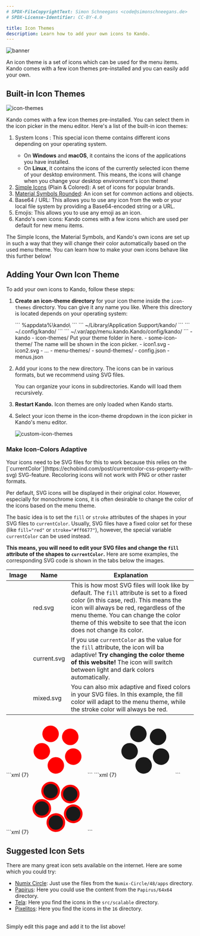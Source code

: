 ```yaml
---
# SPDX-FileCopyrightText: Simon Schneegans <code@simonschneegans.de>
# SPDX-License-Identifier: CC-BY-4.0

title: Icon Themes
description: Learn how to add your own icons to Kando.
---
```




![banner](../../assets/banners/banner10.png)

<Intro>
An icon theme is a set of icons which can be used for the menu items.
Kando comes with a few icon themes pre-installed and you can easily add your own.
</Intro>

## <Icon name="solar:backpack-bold-duotone" class="inline-icon" /> Built-in Icon Themes

![icon-themes](../../assets/img/icon-themes.png) 

Kando comes with a few icon themes pre-installed. You can select them in the icon picker in the menu editor.
Here's a list of the built-in icon themes:

1. System Icons <Badge text="new!" variant="tip" />: This special icon theme contains different icons depending on your operating system.
   * On **Windows** and **macOS**, it contains the icons of the applications you have installed.
   * On **Linux**, it contains the icons of the currently selected icon theme of your desktop environment. This means, the icons will change when you change your desktop environment's icon theme!
2. [Simple Icons](https://simpleicons.org) (Plain & Colored): A set of icons for popular brands.
3. [Material Symbols Rounded](https://fonts.google.com/icons): An icon set for common actions and objects.
4. Base64 / URL: This allows you to use any icon from the web or your local file system by providing a Base64-encoded string or a URL.
5. Emojis: This allows you to use any emoji as an icon.
6. Kando's own icons: Kando comes with a few icons which are used per default for new menu items.

The Simple Icons, the Material Symbols, and Kando's own icons are set up in such a way that they will change their color automatically based on the used menu theme.
You can learn how to make your own icons behave like this further below!

## <Icon name="solar:gallery-minimalistic-bold-duotone" class="inline-icon" /> Adding Your Own Icon Theme

To add your own icons to Kando, follow these steps:

<Steps>

1. **Create an icon-theme directory** for your icon theme inside the `icon-themes` directory. You can give it any name you like. Where this directory is located depends on your operating system:

    <Tabs syncKey="os">
      <TabItem label="Windows" icon="seti:windows">
        ```
        %appdata%\kando\
        ```
      </TabItem>
      <TabItem label="macOS" icon="apple">
        ```
        ~/Library/Application Support/kando/
        ```
      </TabItem>
      <TabItem label="Linux" icon="linux">
        ```
        ~/.config/kando/
        ```
      </TabItem>
      <TabItem label="Flatpak" icon="linux">
        ```
        ~/.var/app/menu.kando.Kando/config/kando/
        ```
      </TabItem>
    </Tabs>

    <FileTree>
    - kando
      - icon-themes/ Put your theme folder in here.
        - some-icon-theme/ The name will be shown in the icon picker.
          - icon1.svg
          - icon2.svg
          - ...
      - menu-themes/ 
      - sound-themes/ 
      - config.json
      - menus.json
    </FileTree>

2. Add your icons to the new directory. The icons can be in various formats, but we recommend using SVG files.

    <Aside type="tip">
      You can organize your icons in subdirectories. Kando will load them recursively.
    </Aside>

3. **Restart Kando.** Icon themes are only loaded when Kando starts.

4. Select your icon theme in the icon-theme dropdown in the icon picker in Kando's menu editor.

    ![custom-icon-themes](../../assets/img/custom-icons.png) 

</Steps>

### Make Icon-Colors Adaptive

<Aside type="note">
Your icons need to be SVG files for this to work because this relies on the [`currentColor`](https://echobind.com/post/currentcolor-css-property-with-svg) SVG-feature.
Recoloring icons will not work with PNG or other raster formats.
</Aside>

Per default, SVG icons will be displayed in their original color.
However, especially for monochrome icons, it is often desirable to change the color of the icons based on the menu theme.

The basic idea is to set the `fill` or `stroke` attributes of the shapes in your SVG files to `currentColor`.
Usually, SVG files have a fixed color set for these (like `fill="red"`  or `stroke="#ff6677"`), however, the special variable `currentColor` can be used instead.

**This means, you will need to edit your SVG files and change the `fill` attribute of the shapes to `currentColor`.**
Here are some examples, the corresponding SVG code is shown in the tabs below the images.

Image | Name | Explanation
--- | --- | ---
<div style="position: absolute"><Fragment set:html={exampleSVGFixed} /></div> |  red.svg | This is how most SVG files will look like by default. The `fill` attribute is set to a fixed color (in this case, red). This means the icon will always be red, regardless of the menu theme. You can change the color theme of this website to see that the icon does not change its color.
<div style="position: absolute"><Fragment set:html={exampleSVGCurrent} /></div> | current.svg | If you use `currentColor` as the value for the `fill` attribute, the icon will ba adaptive! **Try changing the color theme of this website!** The icon will switch between light and dark colors automatically.
<div style="position: absolute"><Fragment set:html={exampleSVGMixed} /></div> | mixed.svg | You can also mix adaptive and fixed colors in your SVG files. In this example, the fill color will adapt to the menu theme, while the stroke color will always be red.

<Tabs>
  <TabItem label="red.svg">
   ```xml {7}
    <?xml version="1.0" encoding="UTF-8" standalone="no"?>
    <svg
      width="150" height="150" viewBox="0 0 256 256" version="1.1"
      xmlns="http://www.w3.org/2000/svg" xmlns:svg="http://www.w3.org/2000/svg">
      <g>
        <path
          style="fill:red"
          d="M 93.175781 21.878906 A 37.714935 37.714935 0 0 0 56.533203 48.351562 A 37.714935 37.714935 0 0 0 81.296875 95.589844 A 37.714935 37.714935 0 0 0 128.53711 70.826172 A 37.714935 37.714935 0 0 0 103.77344 23.585938 A 37.714935 37.714935 0 0 0 93.175781 21.878906 z M 182.66016 35.625 A 37.714935 37.714935 0 0 0 144.94531 73.339844 A 37.714935 37.714935 0 0 0 182.66016 111.05469 A 37.714935 37.714935 0 0 0 220.375 73.339844 A 37.714935 37.714935 0 0 0 182.66016 35.625 z M 54.578125 101.62695 A 37.714935 37.714935 0 0 0 21.8125 116.89844 A 37.714935 37.714935 0 0 0 29.8125 169.63281 A 37.714935 37.714935 0 0 0 82.544922 161.63281 A 37.714935 37.714935 0 0 0 74.546875 108.90039 A 37.714935 37.714935 0 0 0 54.578125 101.62695 z M 195.74805 125.76172 A 37.714935 37.714935 0 0 0 185.15039 127.46875 A 37.714935 37.714935 0 0 0 160.38477 174.70703 A 37.714935 37.714935 0 0 0 207.62305 199.47266 A 37.714935 37.714935 0 0 0 232.38867 152.23438 A 37.714935 37.714935 0 0 0 195.74805 125.76172 z M 114.24609 166.14648 A 37.714935 37.714935 0 0 0 94.267578 173.38867 A 37.714935 37.714935 0 0 0 86.193359 226.11133 A 37.714935 37.714935 0 0 0 138.91602 234.18555 A 37.714935 37.714935 0 0 0 146.99023 181.46289 A 37.714935 37.714935 0 0 0 114.24609 166.14648 z "
        />
      </g>
    </svg>
    ```
  </TabItem>

  <TabItem label="current.svg">
   ```xml {7}
    <?xml version="1.0" encoding="UTF-8" standalone="no"?>
    <svg
      width="150" height="150" viewBox="0 0 256 256" version="1.1"
      xmlns="http://www.w3.org/2000/svg" xmlns:svg="http://www.w3.org/2000/svg">
      <g>
        <path
          style="fill:currentColor"
          d="M 93.175781 21.878906 A 37.714935 37.714935 0 0 0 56.533203 48.351562 A 37.714935 37.714935 0 0 0 81.296875 95.589844 A 37.714935 37.714935 0 0 0 128.53711 70.826172 A 37.714935 37.714935 0 0 0 103.77344 23.585938 A 37.714935 37.714935 0 0 0 93.175781 21.878906 z M 182.66016 35.625 A 37.714935 37.714935 0 0 0 144.94531 73.339844 A 37.714935 37.714935 0 0 0 182.66016 111.05469 A 37.714935 37.714935 0 0 0 220.375 73.339844 A 37.714935 37.714935 0 0 0 182.66016 35.625 z M 54.578125 101.62695 A 37.714935 37.714935 0 0 0 21.8125 116.89844 A 37.714935 37.714935 0 0 0 29.8125 169.63281 A 37.714935 37.714935 0 0 0 82.544922 161.63281 A 37.714935 37.714935 0 0 0 74.546875 108.90039 A 37.714935 37.714935 0 0 0 54.578125 101.62695 z M 195.74805 125.76172 A 37.714935 37.714935 0 0 0 185.15039 127.46875 A 37.714935 37.714935 0 0 0 160.38477 174.70703 A 37.714935 37.714935 0 0 0 207.62305 199.47266 A 37.714935 37.714935 0 0 0 232.38867 152.23438 A 37.714935 37.714935 0 0 0 195.74805 125.76172 z M 114.24609 166.14648 A 37.714935 37.714935 0 0 0 94.267578 173.38867 A 37.714935 37.714935 0 0 0 86.193359 226.11133 A 37.714935 37.714935 0 0 0 138.91602 234.18555 A 37.714935 37.714935 0 0 0 146.99023 181.46289 A 37.714935 37.714935 0 0 0 114.24609 166.14648 z "
        />
      </g>
    </svg>
    ```
  </TabItem>

  <TabItem label="mixed.svg">
   ```xml {7}
    <?xml version="1.0" encoding="UTF-8" standalone="no"?>
    <svg
      width="150" height="150" viewBox="0 0 256 256" version="1.1"
      xmlns="http://www.w3.org/2000/svg" xmlns:svg="http://www.w3.org/2000/svg">
      <g>
        <path
          style="fill:currentColor;stroke:red;stroke-width:10px"
          d="M 93.175781 21.878906 A 37.714935 37.714935 0 0 0 56.533203 48.351562 A 37.714935 37.714935 0 0 0 81.296875 95.589844 A 37.714935 37.714935 0 0 0 128.53711 70.826172 A 37.714935 37.714935 0 0 0 103.77344 23.585938 A 37.714935 37.714935 0 0 0 93.175781 21.878906 z M 182.66016 35.625 A 37.714935 37.714935 0 0 0 144.94531 73.339844 A 37.714935 37.714935 0 0 0 182.66016 111.05469 A 37.714935 37.714935 0 0 0 220.375 73.339844 A 37.714935 37.714935 0 0 0 182.66016 35.625 z M 54.578125 101.62695 A 37.714935 37.714935 0 0 0 21.8125 116.89844 A 37.714935 37.714935 0 0 0 29.8125 169.63281 A 37.714935 37.714935 0 0 0 82.544922 161.63281 A 37.714935 37.714935 0 0 0 74.546875 108.90039 A 37.714935 37.714935 0 0 0 54.578125 101.62695 z M 195.74805 125.76172 A 37.714935 37.714935 0 0 0 185.15039 127.46875 A 37.714935 37.714935 0 0 0 160.38477 174.70703 A 37.714935 37.714935 0 0 0 207.62305 199.47266 A 37.714935 37.714935 0 0 0 232.38867 152.23438 A 37.714935 37.714935 0 0 0 195.74805 125.76172 z M 114.24609 166.14648 A 37.714935 37.714935 0 0 0 94.267578 173.38867 A 37.714935 37.714935 0 0 0 86.193359 226.11133 A 37.714935 37.714935 0 0 0 138.91602 234.18555 A 37.714935 37.714935 0 0 0 146.99023 181.46289 A 37.714935 37.714935 0 0 0 114.24609 166.14648 z "
        />
      </g>
    </svg>
    ```
  </TabItem>
 
</Tabs>

## <Icon name="solar:lightbulb-minimalistic-bold-duotone" class="inline-icon" /> Suggested Icon Sets

There are many great icon sets available on the internet. Here are some which you could try:
* [Numix Circle](https://github.com/numixproject/numix-icon-theme-circle): Just use the files from the `Numix-Circle/48/apps` directory.
* [Papirus](https://github.com/PapirusDevelopmentTeam/papirus-icon-theme): Here you could use the content from the `Papirus/64x64` directory.
* [Tela](https://github.com/vinceliuice/Tela-icon-theme): Here you find the icons in the `src/scalable` directory.
* [Pixelitos](https://github.com/ItzSelenux/pixelitos-icon-theme): Here you find the icons in the `16` directory.

<br/>

<Aside type="note" title="Have you discovered another cool icon set?">
Simply edit this page and add it to the list above!
</Aside>


